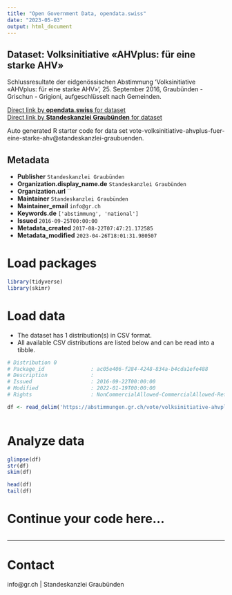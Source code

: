 ```yaml
---
title: "Open Government Data, opendata.swiss"
date: "2023-05-03"
output: html_document
---
```


## Dataset: Volksinitiative «AHVplus: für eine starke AHV»

Schlussresultate der eidgenössischen Abstimmung 'Volksinitiative «AHVplus: für eine starke AHV»', 25. September 2016, Graubünden - Grischun - Grigioni, aufgeschlüsselt nach Gemeinden.

[Direct link by **opendata.swiss** for dataset](https://opendata.swiss/de/dataset/volksinitiative-ahvplus-fur-eine-starke-ahv)<br>
[Direct link by **Standeskanzlei Graubünden** for dataset](https://abstimmungen.gr.ch/vote/volksinitiative-ahvplus-fuer-eine-starke-ahv/data)

Auto generated R starter code for data set vote-volksinitiative-ahvplus-fuer-eine-starke-ahv@standeskanzlei-graubuenden.

## Metadata

- **Publisher** `Standeskanzlei Graubünden`
- **Organization.display_name.de** `Standeskanzlei Graubünden`
- **Organization.url** ``
- **Maintainer** `Standeskanzlei Graubünden`
- **Maintainer_email** `info@gr.ch`
- **Keywords.de** `['abstimmung', 'national']`
- **Issued** `2016-09-25T00:00:00`
- **Metadata_created** `2017-08-22T07:47:21.172585`
- **Metadata_modified** `2023-04-26T18:01:31.980507`


# Load packages

```r

library(tidyverse)
library(skimr)

```

# Load data

-   The dataset has 1 distribution(s) in CSV format.
-   All available CSV distributions are listed below and can be read into a tibble.

```r

# Distribution 0
# Package_id               : ac05e406-f284-4248-834a-b4cda1efe488
# Description              : 
# Issued                   : 2016-09-22T00:00:00
# Modified                 : 2022-01-19T00:00:00
# Rights                   : NonCommercialAllowed-CommercialAllowed-ReferenceRequired

df <- read_delim('https://abstimmungen.gr.ch/vote/volksinitiative-ahvplus-fuer-eine-starke-ahv/data-csv')



```

# Analyze data

```r

glimpse(df)
str(df)
skim(df)

head(df)
tail(df)

```

# Continue your code here...

```r

```

------------------------------------------------------------------------

# Contact

info@gr.ch | Standeskanzlei Graubünden
